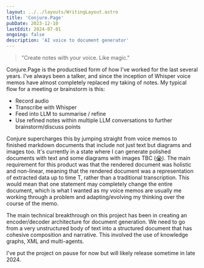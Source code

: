 ```yaml
---
layout: ../../layouts/WritingLayout.astro
title: 'Conjure.Page'
pubDate: 2023-12-10
lastEdit: 2024-07-01
ongoing: false
description: 'AI voice to document generator'
---
```


> "Create notes with your voice. Like magic."

Conjure.Page is the productised form of how I've worked for the last several years. I've always been a talker, and since the inception of Whisper voice memos have almost completely replaced my taking of notes. My typical flow for a meeting or brainstorm is this:
* Record audio
* Transcribe with Whisper
* Feed into LLM to summarise / refine
* Use refined notes within multiple LLM conversations to further brainstorm/discuss points

Conjure supercharges this by jumping straight from voice memos to finished markdown documents that include not just text but diagrams and images too. It's currently in a state where I can generate polished documents with text and some diagrams with images TBC (<a href="/next-leg-closure.png" target="_blank" class="underline-offset-4 hover:animate-pulse">😭</a>). The main requirement for this product was that the rendered document was holistic and non-linear, meaning that the rendered document was a representation of extracted data up to time T, rather than a traditional transcription. This would mean that one statement may completely change the entire document, which is what I wanted as my voice memos are usually me working through a problem and adapting/evolving my thinking over the course of the memo.

The main technical breakthrough on this project has been in creating an encoder/decoder architecture for document generation. We need to go from a very unstructured body of text into a structured document that has cohesive composition and narrative. This involved the use of knowledge graphs, XML and multi-agents.

I've put the project on pause for now but will likely release sometime in late 2024.

<ImageCard
	imageSrc={LandingPageImage}
	imageAlt="Conjure Page design"
	subtitle=""
/>

